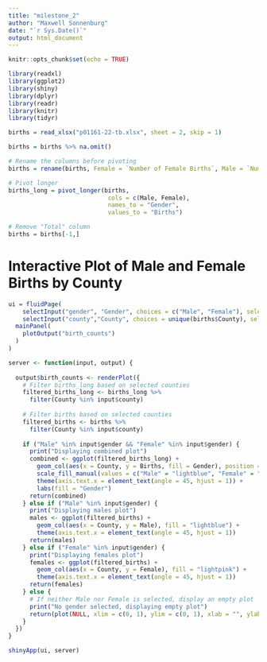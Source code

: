 ```yaml
---
title: "milestone_2"
author: "Maxwell Sonnenburg"
date: "`r Sys.Date()`"
output: html_document
---
```


```r
knitr::opts_chunk$set(echo = TRUE)

library(readxl)
library(ggplot2)
library(shiny)
library(dplyr)
library(readr)
library(knitr)
library(tidyr)
```

```r
births = read_xlsx("p01161-22-tb.xlsx", sheet = 2, skip = 1)

births = births %>% na.omit()

# Rename the columns before pivoting
births = rename(births, Female = `Number of Female Births`, Male = `Number of Male Births`)

# Pivot longer
births_long = pivot_longer(births, 
                            cols = c(Male, Female), 
                            names_to = "Gender", 
                            values_to = "Births")

# Remove "Total" column
births = births[-1,]
```

# Interactive Plot of Male and Female Births by County
```r
ui = fluidPage(
    selectInput("gender", "Gender", choices = c("Male", "Female"), selected = c("Male", "Female"), multiple = TRUE),
    selectInput("county","County", choices = unique(births$County), selected = unique(births$County), multiple = TRUE),
  mainPanel(
    plotOutput("birth_counts")
  )
)

server <- function(input, output) {
  
  output$birth_counts <- renderPlot({
    # Filter births_long based on selected counties
    filtered_births_long <- births_long %>%
      filter(County %in% input$county)
    
    # Filter births based on selected counties
    filtered_births <- births %>%
      filter(County %in% input$county)
    
    if ("Male" %in% input$gender && "Female" %in% input$gender) {
      print("Displaying combined plot")
      combined <- ggplot(filtered_births_long) +
        geom_col(aes(x = County, y = Births, fill = Gender), position = "dodge") +
        scale_fill_manual(values = c("Male" = "lightblue", "Female" = "lightpink")) +
        theme(axis.text.x = element_text(angle = 45, hjust = 1)) +
        labs(fill = "Gender")
      return(combined)
    } else if ("Male" %in% input$gender) {
      print("Displaying males plot")
      males <- ggplot(filtered_births) +
        geom_col(aes(x = County, y = Male), fill = "lightblue") +
        theme(axis.text.x = element_text(angle = 45, hjust = 1))
      return(males)
    } else if ("Female" %in% input$gender) {
      print("Displaying females plot")
      females <- ggplot(filtered_births) +
        geom_col(aes(x = County, y = Female), fill = "lightpink") +
        theme(axis.text.x = element_text(angle = 45, hjust = 1))
      return(females)
    } else {
      # If neither Male nor Female is selected, display an empty plot
      print("No gender selected, displaying empty plot")
      return(plot(NULL, xlim = c(0, 1), ylim = c(0, 1), xlab = "", ylab = "", main = ""))
    }
  })
}

shinyApp(ui, server)
```







